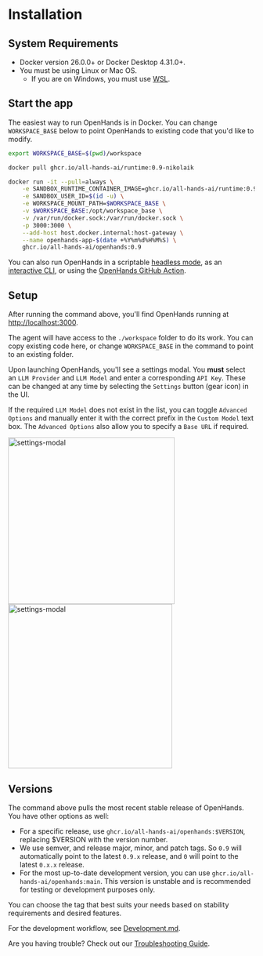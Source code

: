 # Installation

## System Requirements

* Docker version 26.0.0+ or Docker Desktop 4.31.0+.
* You must be using Linux or Mac OS.
  * If you are on Windows, you must use [WSL](https://learn.microsoft.com/en-us/windows/wsl/install).

## Start the app

The easiest way to run OpenHands is in Docker. You can change `WORKSPACE_BASE` below to point OpenHands to
existing code that you'd like to modify.

```bash
export WORKSPACE_BASE=$(pwd)/workspace

docker pull ghcr.io/all-hands-ai/runtime:0.9-nikolaik

docker run -it --pull=always \
    -e SANDBOX_RUNTIME_CONTAINER_IMAGE=ghcr.io/all-hands-ai/runtime:0.9-nikolaik \
    -e SANDBOX_USER_ID=$(id -u) \
    -e WORKSPACE_MOUNT_PATH=$WORKSPACE_BASE \
    -v $WORKSPACE_BASE:/opt/workspace_base \
    -v /var/run/docker.sock:/var/run/docker.sock \
    -p 3000:3000 \
    --add-host host.docker.internal:host-gateway \
    --name openhands-app-$(date +%Y%m%d%H%M%S) \
    ghcr.io/all-hands-ai/openhands:0.9
```

You can also run OpenHands in a scriptable [headless mode](https://docs.all-hands.dev/modules/usage/how-to/headless-mode), as an [interactive CLI](https://docs.all-hands.dev/modules/usage/how-to/cli-mode), or using the [OpenHands GitHub Action](https://docs.all-hands.dev/modules/usage/how-to/github-action).

## Setup

After running the command above, you'll find OpenHands running at [http://localhost:3000](http://localhost:3000).

The agent will have access to the `./workspace` folder to do its work. You can copy existing code here, or change `WORKSPACE_BASE` in the
command to point to an existing folder.

Upon launching OpenHands, you'll see a settings modal. You **must** select an `LLM Provider` and `LLM Model` and enter a corresponding `API Key`.
These can be changed at any time by selecting the `Settings` button (gear icon) in the UI.

If the required `LLM Model` does not exist in the list, you can toggle `Advanced Options` and manually enter it with the correct prefix
in the `Custom Model` text box.
The `Advanced Options` also allow you to specify a `Base URL` if required.

<div style={{ display: 'flex', justifyContent: 'center', gap: '20px' }}>
  <img src="/img/settings-screenshot.png" alt="settings-modal" width="340" />
  <img src="/img/settings-advanced.png" alt="settings-modal" width="335" />
</div>

## Versions

The command above pulls the most recent stable release of OpenHands. You have other options as well:
- For a specific release, use `ghcr.io/all-hands-ai/openhands:$VERSION`, replacing $VERSION with the version number.
- We use semver, and release major, minor, and patch tags. So `0.9` will automatically point to the latest `0.9.x` release, and `0` will point to the latest `0.x.x` release.
- For the most up-to-date development version, you can use `ghcr.io/all-hands-ai/openhands:main`. This version is unstable and is recommended for testing or development purposes only.

You can choose the tag that best suits your needs based on stability requirements and desired features.

For the development workflow, see [Development.md](https://github.com/All-Hands-AI/OpenHands/blob/main/Development.md).

Are you having trouble? Check out our [Troubleshooting Guide](https://docs.all-hands.dev/modules/usage/troubleshooting).
